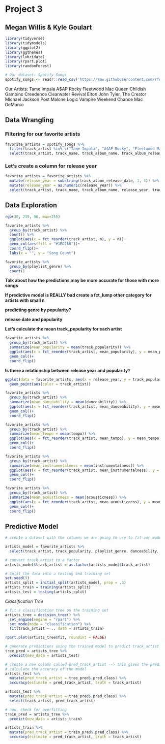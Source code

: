 # Project 3
## Megan Willis & Kyle Goulart

```r
library(tidyverse)
library(tidymodels)
library(ggplot2)
library(ggthemes)
library(lubridate)
library(rpart.plot)
library(randomForest)
```


```r
# Our dataset: Spotify Songs
spotify_songs <- readr::read_csv('https://raw.githubusercontent.com/rfordatascience/tidytuesday/master/data/2020/2020-01-21/spotify_songs.csv')
```

Our Artists:
Tame Impala
A$AP Rocky
Fleetwood Mac
Queen
Childish Gambino
Creedence Clearwater Revival
Elton John
Tyler, The Creator
Michael Jackson
Post Malone
Logic
Vampire Weekend
Chance
Mac DeMarco

## Data Wrangling

### Filtering for our favorite artists
```r
favorite_artists = spotify_songs %>% 
  filter(track_artist %in% c("Tame Impala", "A$AP Rocky", "Fleetwood Mac", "Queen", "Childish Gambino", "Creedence Clearwater Revival", "Elton John", "Tyler, The Creator", "Michael Jackson", "Post Malone", "Logic", "Vampire Weekend", "Chance the Rapper", "Mac DeMarco")) %>% 
  select(track_artist, track_name, track_album_name, track_album_release_date, track_popularity, playlist_genre, danceability, energy, loudness, speechiness, acousticness, instrumentalness, liveness, tempo, duration_ms)
```

### Let's create a column for release year
```r
favorite_artists = favorite_artists %>% 
  mutate(release_year = substring(track_album_release_date, 1, 4)) %>% 
  mutate(release_year = as.numeric(release_year)) %>% 
  select(track_artist, track_name, track_album_name, release_year, track_popularity, playlist_genre, danceability, energy, loudness, speechiness, acousticness, instrumentalness, liveness, tempo, duration_ms)
```


## Data Exploration

```r
rgb(30, 215, 96, max=255)

favorite_artists %>% 
  group_by(track_artist) %>% 
  count() %>% 
  ggplot(aes(x = fct_reorder(track_artist, n), y = n))+
  geom_col(aes(fill = "#1ED760"))+
  coord_flip()+
  labs(x = "", y = "Song Count")
```

```r
favorite_artists %>% 
  group_by(playlist_genre) %>% 
  count()
```

**Talk about how the predictions may be more accurate for those with more songs**

**If predictive model is REALLY bad create a fct_lump other category for artists with small n**

**predicting genre by popularity?**

**release date and popularity**

**Let's calculate the mean track_popularity for each artist**

```r
favorite_artists %>% 
  group_by(track_artist) %>% 
  summarize(mean_popularity = mean(track_popularity)) %>% 
  ggplot(aes(x = fct_reorder(track_artist, mean_popularity), y = mean_popularity))+
  geom_col()+
  coord_flip()
```

**Is there a relationship between release year and popularity?**

```r
ggplot(data = favorite_artists, aes(x = release_year, y = track_popularity))+
  geom_point(aes(color = track_artist))
```

```r
favorite_artists %>% 
  group_by(track_artist) %>% 
  summarize(mean_danceability = mean(danceability)) %>% 
  ggplot(aes(x = fct_reorder(track_artist, mean_danceability), y = mean_danceability))+
  geom_col()+
  coord_flip()
```

```r
favorite_artists %>% 
  group_by(track_artist) %>% 
  summarize(mean_tempo = mean(tempo)) %>% 
  ggplot(aes(x = fct_reorder(track_artist, mean_tempo), y = mean_tempo))+
  geom_col()+
  coord_flip()
```

```r
favorite_artists %>% 
  group_by(track_artist) %>% 
  summarize(mean_instrumentalness = mean(instrumentalness)) %>% 
  ggplot(aes(x = fct_reorder(track_artist, mean_instrumentalness), y = mean_instrumentalness))+
  geom_col()+
  coord_flip()
```


```r
favorite_artists %>% 
  group_by(track_artist) %>% 
  summarize(mean_acousticness = mean(acousticness)) %>% 
  ggplot(aes(x = fct_reorder(track_artist, mean_acousticness), y = mean_acousticness))+
  geom_col()+
  coord_flip()
```


## Predictive Model

```r
# create a dataset with the columns we are going to use to fit our model

artists_model = favorite_artists %>% 
  select(track_artist, track_popularity, playlist_genre, danceability, energy, loudness, speechiness, acousticness, instrumentalness, liveness, tempo, release_year)

# convert track_artist to a factor
artists_model$track_artist = as.factor(artists_model$track_artist)
```

```r
# Split the data into a testing and training set
set.seed(9)
artists_split = initial_split(artists_model, prop = .3)
artists_train = training(artists_split)
artists_test = testing(artists_split)
```
*Classification Tree*
```r
# fit a classification tree on the training set
artists_tree = decision_tree() %>% 
  set_engine(engine = "rpart") %>% 
  set_mode(mode = "classification") %>% 
  fit(track_artist ~ ., data = artists_train)

rpart.plot(artists_tree$fit, roundint = FALSE)
```

```r
# generate predictions using the trained model to predict track_artist for the testing set
tree_pred = artists_tree %>% 
  predict(new_data = artists_test)

# create a new column called pred_track_artist --> this gives the predicted track_artist based on our model
# calculate the accuracy of the model
artists_test %>% 
  mutate(pred_track_artist = tree_pred$.pred_class) %>% 
  accuracy(estimate = pred_track_artist, truth = track_artist)

artists_test %>% 
  mutate(pred_track_artist = tree_pred$.pred_class) %>% 
  select(track_artist, pred_track_artist)
```

```r
# now, check for overfitting
train_pred = artists_tree %>% 
  predict(new_data = artists_train)

artists_train %>% 
  mutate(pred_track_artist = train_pred$.pred_class) %>% 
  accuracy(estimate = pred_track_artist, truth = track_artist)
```
